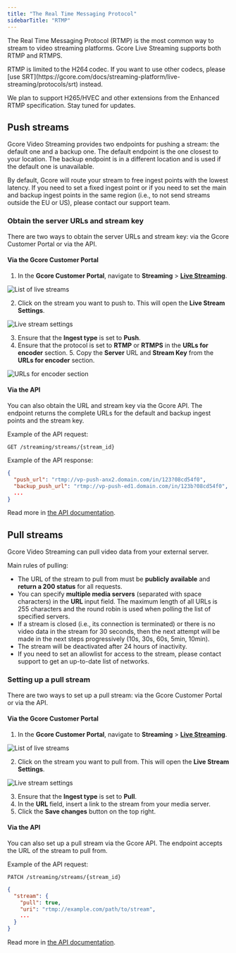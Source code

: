 ```yaml
---
title: "The Real Time Messaging Protocol"
sidebarTitle: "RTMP"
---
```


The Real Time Messaging Protocol (RTMP) is the most common way to stream to video streaming platforms. Gcore Live Streaming supports both RTMP and RTMPS.

<Info>
  RTMP is limited to the H264 codec. If you want to use other codecs, please [use SRT](https://gcore.com/docs/streaming-platform/live-streaming/protocols/srt) instead.

  We plan to support H265/HVEC and other extensions from the Enhanced RTMP specification. Stay tuned for updates.
</Info>

## Push streams

Gcore Video Streaming provides two endpoints for pushing a stream: the default one and a backup one. The default endpoint is the one closest to your location. The backup endpoint is in a different location and is used if the default one is unavailable.

By default, Gcore will route your stream to free ingest points with the lowest latency. If you need to set a fixed ingest point or if you need to set the main and backup ingest points in the same region (i.e., to not send streams outside the EU or US), please contact our support team.

### Obtain the server URLs and stream key

There are two ways to obtain the server URLs and stream key: via the Gcore Customer Portal or via the API.

#### Via the Gcore Customer Portal

1. In the **Gcore Customer Portal**, navigate to **Streaming** \> [**Live Streaming**](https://portal.gcore.com/streaming/streaming/list).

![List of live streams](https://assets.gcore.pro/docs/streaming-platform/live-streaming/create-a-live-stream/live-stream-list.png)

2. Click on the stream you want to push to. This will open the **Live Stream Settings**.

![Live stream settings](https://assets.gcore.pro/docs/streaming-platform/live-streaming/create-a-live-stream/live-stream-settings.png)

3. Ensure that the **Ingest type** is set to **Push**.
4. Ensure that the protocol is set to **RTMP** or **RTMPS** in the **URLs for encoder** section. 5. Copy the **Server** URL and **Stream Key** from the **URLs for encoder** section.

![URLs for encoder section](https://assets.gcore.pro/docs/streaming-platform/live-streaming/create-a-live-stream/urls-for-encoder.png)

#### Via the API

You can also obtain the URL and stream key via the Gcore API. The endpoint returns the complete URLs for the default and backup ingest points and the stream key.

Example of the API request:

```http
GET /streaming/streams/{stream_id}
```

Example of the API response:

```json
{
  "push_url": "rtmp://vp-push-anx2.domain.com/in/123?08cd54f0",
  "backup_push_url": "rtmp://vp-push-ed1.domain.com/in/123b?08cd54f0",
  ...
}
```

Read more in [the API documentation](https://api.gcore.com/docs/streaming#tag/Streams/operation/post_streams_id).

## Pull streams

Gcore Video Streaming can pull video data from your external server.

Main rules of pulling:

- The URL of the stream to pull from must be **publicly available** and **return a 200 status** for all requests.
- You can specify **multiple media servers** (separated with space characters) in the **URL** input field. The maximum length of all URLs is 255 characters and the round robin is used when polling the list of specified servers.
- If a stream is closed (i.e., its connection is terminated) or there is no video data in the stream for 30 seconds, then the next attempt will be made in the next steps progressively (10s, 30s, 60s, 5min, 10min).
- The stream will be deactivated after 24 hours of inactivity.
- If you need to set an allowlist for access to the stream, please contact support to get an up-to-date list of networks.

### Setting up a pull stream

There are two ways to set up a pull stream: via the Gcore Customer Portal or via the API.

#### Via the Gcore Customer Portal

1. In the **Gcore Customer Portal**, navigate to **Streaming** \> [**Live Streaming**](https://portal.gcore.com/streaming/streaming/list).

![List of live streams](https://assets.gcore.pro/docs/streaming-platform/live-streaming/create-a-live-stream/live-stream-list.png)

2. Click on the stream you want to pull from. This will open the **Live Stream Settings**.

![Live stream settings](https://assets.gcore.pro/docs/streaming-platform/live-streaming/create-a-live-stream/live-stream-settings.png)

3. Ensure that the **Ingest type** is set to **Pull**.
4. In the **URL** field, insert a link to the stream from your media server.
5. Click the **Save changes** button on the top right.

#### Via the API

You can also set up a pull stream via the Gcore API. The endpoint accepts the URL of the stream to pull from.

Example of the API request:

```http
PATCH /streaming/streams/{stream_id}
```

```json
{
  "stream": {
    "pull": true,
    "uri": "rtmp://example.com/path/to/stream",
    ...
  }
}
```

Read more in [the API documentation](https://api.gcore.com/docs/streaming#tag/Streams/operation/patch_streams_id).
